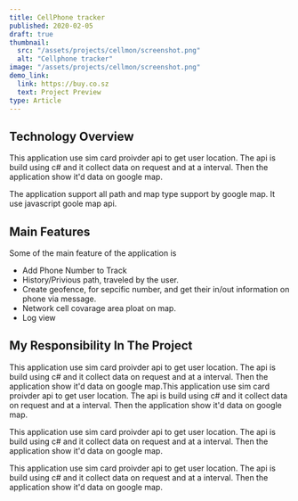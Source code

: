 ```yaml
---
title: CellPhone tracker
published: 2020-02-05
draft: true
thumbnail:
  src: "/assets/projects/cellmon/screenshot.png"
  alt: "Cellphone tracker"
image: "/assets/projects/cellmon/screenshot.png"
demo_link:
  link: https://buy.co.sz
  text: Project Preview
type: Article
---
```


## Technology Overview

This application use sim card proivder api to get user location. The api is build using c# and it collect data on request and at a interval. Then the application show it'd data on google map.

The application support all path and map type support by google map. It use javascript goole map api.

## Main Features

Some of the main feature of the application is

- Add Phone Number to Track
- History/Privious path, traveled by the user.
- Create geofence, for sepcific number, and get their in/out information on phone via message.
- Network cell covarage area ploat on map.
- Log view

## My Responsibility In The Project

This application use sim card proivder api to get user location. The api is build using c# and it collect data on request and at a interval. Then the application show it'd data on google map.This application use sim card proivder api to get user location. The api is build using c# and it collect data on request and at a interval. Then the application show it'd data on google map.

This application use sim card proivder api to get user location. The api is build using c# and it collect data on request and at a interval. Then the application show it'd data on google map.

This application use sim card proivder api to get user location. The api is build using c# and it collect data on request and at a interval. Then the application show it'd data on google map.
